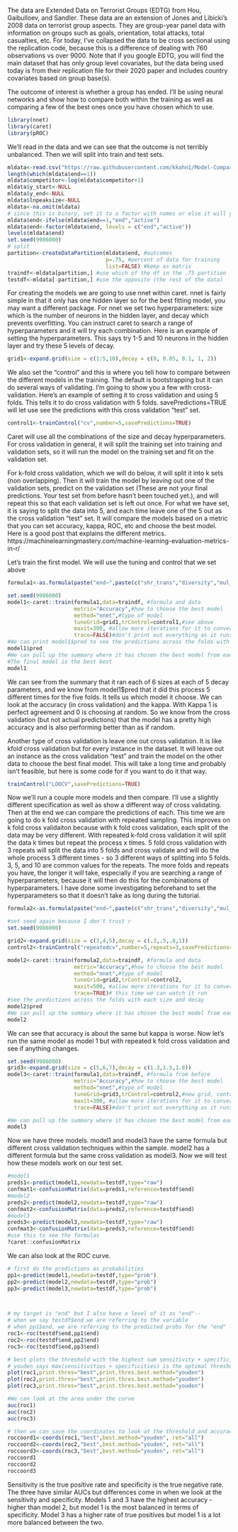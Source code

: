 The data are Extended Data on Terrorist Groups (EDTG) from Hou, Gaibulloev, and Sandler. These data are an extension of Jones and Libicki's 2008 data on terrorist group aspects. They are group-year panel data with information on groups such as goals, orientation, total attacks, total casualties, etc. For today, I've collapsed the data to be cross sectional using the replication code, because this is a difference of dealing with 760 observations vs over 9000. Note that if you google EDTG, you will find the main dataset that has only group level covariates, but the data being used today is from their replication file for their 2020 paper and includes country covariates based on group base(s).

The outcome of interest is whether a group has ended. I'll be using neural networks and show how to compare both within the training as well as comparing a few of the best ones once you have chosen which to use.

```r
library(nnet)
library(caret)
library(pROC)
```


We'll read in the data and we can see that the outcome is not terribly unbalanced. Then we will split into train and test sets.
```r
mldata<-read.csv("https://raw.githubusercontent.com/kkahn1/Model-Comparison-Selection/main/edtgcs.csv",stringsAsFactors=TRUE)
length(which(mldata$end==1))
mldata$competitor<-log(mldata$competitor+1)
mldata$y_start<-NULL
mldata$y_end<-NULL
mldata$lnpeaksize<-NULL
mldata<-na.omit(mldata)
# since this is binary, set it to a factor with names or else it will yell at you
mldata$end<-ifelse(mldata$end==1,"end","active")
mldata$end<-factor(mldata$end, levels = c("end","active"))
levels(mldata$end)
set.seed(9986000)
# split
partition<-createDataPartition(mldata$end, #outcomes 
                               p=.75, #percent of data for training
                               list=FALSE) #keep as matrix
traindf<-mldata[partition,] #use which of the df in the .75 partition
testdf<-mldata[-partition,] #use the opposite (the rest of the data)
```



For creating the models we are going to use nnet within caret. nnet is fairly simple in that it only has one hidden layer so for the best fitting model, you may want a different package. For nnet we set two hyperparameters: size which is the number of neurons in the hidden layer, and decay which prevents overfitting. You can instruct caret to search a range of hyperparameters and it will try each combination. Here is an example of setting the hyperparameters. This says try 1-5 and 10 neurons in the hidden layer and try these 5 levels of decay.
```r
grid1<-expand.grid(size = c(1:5,10),decay = c(0, 0.05, 0.1, 1, 2))
```

We also set the "control" and this is where you tell how to compare between the different models in the training. The default is bootstrapping but it can do several ways of validating. I'm going to show you a few with cross-validation. Here's an example of setting it to cross validation and using 5 folds. This tells it to do cross validation with 5 folds. savePredictions=TRUE will let use see the predictions with this cross validation "test" set.

```r
control1<-trainControl("cv",number=5,savePredictions=TRUE)
```

Caret will use all the combinations of the size and decay hyperparameters. For cross validation in general, it will split the training set into training and validation sets, so it will run the model on the training set and fit on the validation set. 

For k-fold cross validation, which we will do below, it will split it into k sets (non overlapping). Then it will train the model by leaving out one of the validation sets, predict on the validation set (These are not your final predictions. Your test set from before hasn't been touched yet.), and will repeat this so that each validation set is left out once. For what we have set, it is saying to split the data into 5, and each time leave one of the 5 out as the cross validation "test" set. It will compare the models based on a metric that you can set accuracy, kappa, ROC, etc and choose the best model. 
Here is a good post that explains the different metrics. https://machinelearningmastery.com/machine-learning-evaluation-metrics-in-r/

Let's train the first model. We will use the tuning and control that we set above
```r
formula1<-as.formula(paste("end~",paste(c("shr_trans","diversity","mul_bases","lpop","ly","total_atks","nonterr_deaths","competitor", "polity2","polity2sqr","duration","dur2"),collapse ="+")))

set.seed(9986000)
model1<-caret::train(formula1,data=traindf, #formula and data
                     metric="Accuracy",#how to choose the best model
                     method="nnet",#type of model
                     tuneGrid=grid1,trControl=control1,#see above
                     maxit=300, #allow more iterations for it to converge
                     trace=FALSE)#don't print out everything as it runs
#We can print model1$pred to see the predictions across the folds with each size and decay
model1$pred
#We can pull up the summary where it has chosen the best model from each combination of the size and decay
#The final model is the best best
model1
```
We can see from the summary that it ran each of 6 sizes at each of 5 decay parameters, and we know from model1$pred that it did this process 5 different times for the five folds. It tells us which model it choose. We can look at the accuracy (in cross validation) and the kappa. With Kappa 1 is perfect agreement and 0 is choosing at random. So we know from the cross validation (but not actual predictions) that the model has a pretty high accuracy and is also performing better than as if random.

Another type of cross validation is leave one out cross validation. It is like kfold cross validation but for every instance in the dataset. It will leave out an instance as the cross validation "test" and train the model on the other data to choose the best final model. This will take a long time and probably isn't feasible, but here is some code for if you want to do it that way.

```r
trainControl("LOOCV",savePredictions=TRUE)
```

Now we'll run a couple more models and then compare. I'll use a slightly different specification as well as show a different way of cross validating. Then at the end we can compare the predictions of each. This time we are going to do k fold cross validation with repeated sampling. This improves on k fold cross validaiton because with k fold cross validation, each split of the data may be very different. With repeated k-fold cross validation it will split the data k times but repeat the process x times. 5 fold cross validation with 3 repeats will split the data into 5 folds and cross validate and will do the whole process 3 different times - so 3 different ways of splitting into 5 folds. 3, 5, and 10 are common values for the repeats. The more folds and repeats you have, the longer it will take, especially if you are searching a range of hyperparameters, because it will then do this for the combinations of hyperparameters. I have done some investigating beforehand to set the hyperparameters so that it doesn't take as long during the tutorial.

```r
formula2<-as.formula(paste("end~",paste(c("shr_trans","diversity","mul_bases","lpop","ly","total_atks","nonterr_deaths","competitor", "polity2","polity2sqr"),collapse ="+")))

#set seed again because I don't trust r
set.seed(9986000)

grid2<-expand.grid(size = c(3,4,5),decay = c(.3,.5,.8,1))
control2<-trainControl("repeatedcv",number=5,repeats=3,savePredictions=TRUE)

model2<-caret::train(formula2,data=traindf, #formula and data
                     metric="Accuracy",#how to choose the best model
                     method="nnet",#type of model
                     tuneGrid=grid2,trControl=control2,
                     maxit=500, #allow more iterations for it to converge
                     trace=TRUE)# this time we can watch it run
#see the predictions across the folds with each size and decay
model2$pred
#We can pull up the summary where it has chosen the best model from each combination of the size and decay
model2
```
We can see that accuracy is about the same but kappa is worse. 
Now let's run the same model as model 1 but with repeated k fold cross validation and see if anything changes.

```r

set.seed(9986000)
grid3<-expand.grid(size = c(5,6,7),decay = c(1.3,1.5,1.8))
model3<-caret::train(formula1,data=traindf, #formula from before
                     metric="Accuracy",#how to choose the best model
                     method="nnet",#type of model
                     tuneGrid=grid3,trControl=control2,#new grid, control from before
                     maxit=300, #allow more iterations for it to converge
                     trace=FALSE)#don't print out everything as it runs

#We can pull up the summary where it has chosen the best model from each combination of the size and decay
model3
```


Now we have three models. model1 and model3 have the same formula but different cross validation techniques within the sample. model2 has a different formula but the same cross validation as model3. Now we will test how these models work on our test set. 
```r
#model1
preds1<-predict(model1,newdata=testdf,type="raw")
confmat1<-confusionMatrix(data=preds1,reference=testdf$end)
#model2
preds2<-predict(model2,newdata=testdf,type="raw")
confmat2<-confusionMatrix(data=preds2,reference=testdf$end)
#model3
preds3<-predict(model3,newdata=testdf,type="raw")
confmat3<-confusionMatrix(data=preds3,reference=testdf$end)
#use this to see the formulas
?caret::confusionMatrix
```

We can also look at the ROC curve.
```r

# first do the predictions as probabilities
pp1<-predict(model1,newdata=testdf,type="prob")
pp2<-predict(model2,newdata=testdf,type="prob")
pp3<-predict(model3,newdata=testdf,type="prob")



# my target is "end" but I also have a level of it as "end"--
# when we say testdf$end we are referring to the variable 
# when pp1$end, we are referring to the predicted probs for the "end" level within the "end" variable
roc1<-roc(testdf$end,pp1$end)
roc2<-roc(testdf$end,pp2$end)
roc3<-roc(testdf$end,pp3$end)

# best plots the threshold with the highest sum sensitivity + specificity
# youden says max(sensitivities + specificities) is the optimal threshold
plot(roc1,print.thres="best",print.thres.best.method="youden")
plot(roc2,print.thres="best",print.thres.best.method="youden")
plot(roc3,print.thres="best",print.thres.best.method="youden")

#We can look at the area under the curve
auc(roc1)
auc(roc2)
auc(roc3)

# then we can save the coordinates to look at the threshold and accuracy
roccoord1<-coords(roc1,"best",best.method="youden", ret="all")
roccoord2<-coords(roc2,"best",best.method="youden", ret="all")
roccoord3<-coords(roc3,"best",best.method="youden", ret="all")
roccoord1
roccoord2
roccoord3
```
Sensitivity is the true positive rate and specificity is the true negative rate. The three have similar AUCs but differences come in when we look at the sensitivity and specificity. Models 1 and 3 have the highest accuracy - higher than model 2, but model 1 is the most balanced in terms of specificity. Model 3 has a higher rate of true positives but model 1 is a lot more balanced between the two. 

